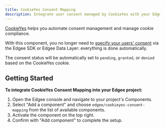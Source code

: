 ```yaml
---
title: CookieYes Consent Mapping
description: Integrate user consent managed by CookieYes with your Edgee components.
---
```



<EdgeeSdk />

[CookieYes](https://www.cookieyes.com/) helps you automate consent management and manage cookie compliance.

With this component, you no longer need to [specify your users' consent](/services/consent/overview)
via the Edgee SDK or Edgee Data Layer: everything is done automatically.

The consent status will be automatically set to `pending`, `granted`, or `denied` based on the CookieYes cookie.

## Getting Started

**To integrate CookieYes Consent Mapping into your Edgee project:**

1. Open the Edgee console and navigate to your project's Components.
2. Select "Add a component" and choose `edgee/cookieyes-consent-mapping` from the list of available components.
3. Activate the component on the top right.
4. Confirm with "Add component" to complete the setup.
